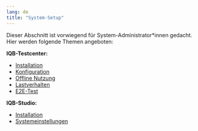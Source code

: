 ```yaml
---
lang: de
title: "System-Setup"
---
```


Dieser Abschnitt ist vorwiegend für System-Administrator\*innen gedacht. Hier werden folgende Themen angeboten:

**IQB-Testcenter:**

* [Installation](/setup/install/index.qmd)
* [Konfiguration](/setup/config/testcenter.qmd)
* [Offline Nutzung](/setup/offline/index.qmd)
* [Lastverhalten](/setup/availability/load-test.qmd)
* [E2E-Test](/setup/availability/e2e.qmd)

**IQB-Studio:**

* [Installation](/setup/install/index.qmd)
* [Systemeinstellungen](/setup/config/studio.qmd)






